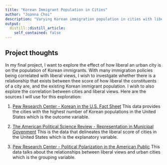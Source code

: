 ```yaml
---
title: "Korean Immigrant Population in Cities"
author: "Joanna Choi"
description: "Varying Korean immigration population in cities with liberal constitutents and views"
output:
  distill::distill_article:
    self_contained: false
---
```




## Project thoughts

In my final project, I want to explore the effect of how liberal an urban city is on the population of Korean immigrants. With many immigration policies being correlated with liberal views, I wish to investgate whether there is a relationship that exists between thee score of how liberal the constituents of a city are, and the existing Korean immigrant population. I wish to also explore the correlation between cities and liberal views. Here are the sources I will use for this exploration:

1. [Pew Research Center - Korean in the U.S. Fact Sheet](https://www.pewresearch.org/social-trends/fact-sheet/asian-americans-koreans-in-the-u-s/) This data provides the cities with the highest number of Korean populations in the United States which is the outcome variable.

2. [The American Political Science Review - Representation in Municipal Govenment](https://www-jstor-org.ezp-prod1.hul.harvard.edu/stable/pdf/43654395.pdf?refreqid=excelsior%3A3d20248d6bf9a85ad9e0c8f94c4d4d66&ab_segments=&origin=&acceptTC=1) This is the data that delineates the liberal score of cities in the United States which is the explanatory variable.

3. [Pew Research Center - Political Polarization in the American Public](https://www.pewresearch.org/politics/2014/06/12/section-3-political-polarization-and-personal-life/) This data talks about the relationships between liberal views and urban cities which is the grouping variable.



